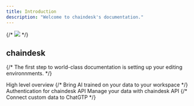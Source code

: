 ```yaml
---
title: Introduction
description: "Welcome to chaindesk's documentation."
---
```


{/* <img src="/images/banner.png" /> */}

## chaindesk

{/* The first step to world-class documentation is setting up your editing environnments. */}

<CardGroup cols={2}>
  <Card title="Platform" icon="gallery-thumbnails" href="/platform">
    High level overview
  </Card>
  {/* <Card title="Apps" icon="wand-magic-sparkles" href="/apps/introduction">
    Bring AI trained on your data to your workspace
  </Card> */}
  <Card
    title="Authentication"
    icon="fingerprint"
    href="/api-reference/authentication"
  >
    Authentication for chaindesk API
  </Card>
  <Card title="API Endpoints" icon="code" href="/api-reference/endpoint">
    Manage your data with chaindesk API
  </Card>
  {/* <Card
    title="ChatGPT Plugin"
    icon="puzzle-piece-simple"
    href="/integrations/chatgpt-plugin"
  >
    Connect custom data to ChatGTP
  </Card> */}
</CardGroup>
